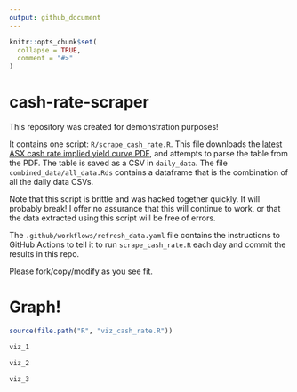 ```yaml
---
output: github_document
---
```


<!-- README.md is generated from README.Rmd. Please edit that file -->

```r
knitr::opts_chunk$set(
  collapse = TRUE,
  comment = "#>"
)
```

# cash-rate-scraper

This repository was created for demonstration purposes! 


It contains one script: `R/scrape_cash_rate.R`. This file downloads the [latest ASX cash rate implied yield curve PDF](https://www.asx.com.au/data/trt/ib_expectation_curve_graph.pdf), and attempts to parse the table from the PDF. The table is saved as a CSV in `daily_data`. The file `combined_data/all_data.Rds` contains a dataframe that is the combination of all the daily data CSVs. 

Note that this script is brittle and was hacked together quickly. It will probably break! I offer no assurance that this will continue to work, or that the data extracted using this script will be free of errors.

The `.github/workflows/refresh_data.yaml` file contains the instructions to GitHub Actions to tell it to run `scrape_cash_rate.R` each day and commit the results in this repo.

Please fork/copy/modify as you see fit.

# Graph!

```r
source(file.path("R", "viz_cash_rate.R"))

viz_1

viz_2 

viz_3
```
